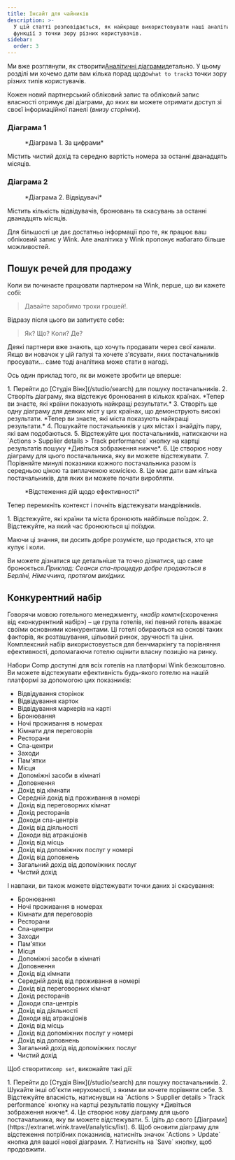 ```yaml
---
title: Інсайт для чайників
description: >-
  У цій статті розповідається, як найкраще використовувати наші аналітичні
  функції з точки зору різних користувачів.
sidebar:
  order: 3
---
```


Ми вже розглянули, як створити[Аналітичні діаграми](/user/analytics/)детально. У цьому розділі ми хочемо дати вам кілька порад щодо`what to track`з точки зору різних типів користувачів.

Кожен новий партнерський обліковий запис та обліковий запис власності отримує дві діаграми, до яких ви можете отримати доступ зі своєї інформаційної панелі (*внизу сторінки*).

### Діаграма 1

<figure>
  <CloudinaryImage width="700" height="222" resize="scale" quality="best" alt="За цифрами" src="academy/by-the-numbers" errorImage="noimage_opaque_nyrtl0.png" />

  <figcaption>*Діаграма 1. За цифрами*</figcaption>
</figure>


Містить чистий дохід та середню вартість номера за останні дванадцять місяців.

### Діаграма 2

<figure>
  <CloudinaryImage width="700" height="222" resize="scale" quality="best" alt="Відвідувачі" src="academy/visitors" errorImage="noimage_opaque_nyrtl0.png" />

  <figcaption>*Діаграма 2. Відвідувачі*</figcaption>
</figure>


Містить кількість відвідувачів, бронювань та скасувань за останні дванадцять місяців.

Для більшості це дає достатньо інформації про те, як працює ваш обліковий запис у Wink. Але аналітика у Wink пропонує набагато більше можливостей.

## Пошук речей для продажу

Коли ви починаєте працювати партнером на Wink, перше, що ви кажете собі:

> Давайте заробимо трохи грошей!.

Відразу після цього ви запитуєте себе:

> Як? Що? Коли? Де?

Деякі партнери вже знають, що хочуть продавати через свої канали. Якщо ви новачок у цій галузі та хочете з'ясувати, яких постачальників просувати... саме тоді аналітика може стати в нагоді.

Ось один приклад того, як ви можете зробити це вперше:

<Steps>
  1. Перейти до [Студія Вінк](/studio/search) для пошуку постачальників.
  2. Створіть діаграму, яка відстежує бронювання в кількох країнах. *Тепер ви знаєте, які країни показують найкращі результати.*
  3. Створіть ще одну діаграму для деяких міст у цих країнах, що демонструють високі результати. *Тепер ви знаєте, які міста показують найкращі результати.*
  4. Пошукайте постачальників у цих містах і знайдіть пару, які вам подобаються.
  5. Відстежуйте цих постачальників, натискаючи на `Actions > Supplier details > Track performance` кнопку на картці результатів пошуку *Дивіться зображення нижче*.
  6. Це створює нову діаграму для цього постачальника, яку ви можете відстежувати.
  7. Порівняйте минулі показники кожного постачальника разом із середньою ціною та виплаченою комісією.
  8. Це має дати вам кілька постачальників, для яких ви можете почати виробляти.
</Steps>


<figure>
  <CloudinaryImage width="350" height="190" resize="scale" quality="best" alt="Відомості про постачальника" src="academy/supplier-details" errorImage="noimage_opaque_nyrtl0.png" />

  <figcaption>*Відстеження дій щодо ефективності*</figcaption>
</figure>


Тепер перемкніть контекст і почніть відстежувати мандрівників.

<Steps>
  1. Відстежуйте, які країни та міста бронюють найбільше поїздок.
  2. Відстежуйте, на який час бронюються ці поїздки.
</Steps>


Маючи ці знання, ви досить добре розумієте, що продається, хто це купує і коли.

Ви можете дізнатися ще детальніше та точно дізнатися, що саме бронюється.*Приклад: Сеанси спа-процедур добре продаються в Берліні, Німеччина, протягом вихідних.*

## Конкурентний набір

Говорячи мовою готельного менеджменту, «*набір комп*«(скорочення від «конкурентний набір») – це група готелів, які певний готель вважає своїми основними конкурентами.
Ці готелі обираються на основі таких факторів, як розташування, цільовий ринок, зручності та ціни.
Комплексний набір використовується для бенчмаркінгу та порівняння ефективності, допомагаючи готелю оцінити власну позицію на ринку.

Набори Comp доступні для всіх готелів на платформі Wink безкоштовно. Ви можете відстежувати ефективність будь-якого готелю на нашій платформі за допомогою цих показників:

* Відвідування сторінок
* Відвідування карток
* Відвідування маркерів на карті
* Бронювання
* Ночі проживання в номерах
* Кімнати для переговорів
* Ресторани
* Спа-центри
* Заходи
* Пам'ятки
* Місця
* Допоміжні засоби в кімнаті
* Доповнення
* Дохід від кімнати
* Середній дохід від проживання в номері
* Дохід від переговорних кімнат
* Дохід ресторанів
* Доходи спа-центрів
* Дохід від діяльності
* Доходи від атракціонів
* Дохід від місць
* Дохід від допоміжних послуг у номері
* Дохід від доповнень
* Загальний дохід від допоміжних послуг
* Чистий дохід

І навпаки, ви також можете відстежувати точки даних зі скасування:

* Бронювання
* Ночі проживання в номерах
* Кімнати для переговорів
* Ресторани
* Спа-центри
* Заходи
* Пам'ятки
* Місця
* Допоміжні засоби в кімнаті
* Доповнення
* Дохід від кімнати
* Середній дохід від проживання в номері
* Дохід від переговорних кімнат
* Дохід ресторанів
* Доходи спа-центрів
* Дохід від діяльності
* Доходи від атракціонів
* Дохід від місць
* Дохід від допоміжних послуг у номері
* Дохід від доповнень
* Загальний дохід від допоміжних послуг
* Чистий дохід

Щоб створити`comp set`, виконайте такі дії:

<Steps>
  1. Перейти до [Студія Вінк](/studio/search) для пошуку постачальників.
  2. Шукайте інші об'єкти нерухомості, з якими ви хочете порівняти себе.
  3. Відстежуйте власність, натиснувши на `Actions > Supplier details > Track performance` кнопку на картці результатів пошуку *Дивіться зображення нижче*.
  4. Це створює нову діаграму для цього постачальника, яку ви можете відстежувати.
  5. Ідіть до свого [Діаграми](https://extranet.wink.travel/analytics/list).
  6. Щоб оновити діаграму для відстеження потрібних показників, натисніть значок `Actions > Update` кнопка для вашої нової діаграми.
  7. Натисніть на `Save` кнопку, щоб продовжити.
</Steps>

